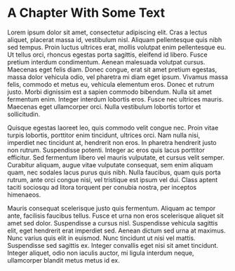 \pagenumbering{arabic}
\setcounter{page}{1}

# A Chapter With Some Text

Lorem ipsum dolor sit amet, consectetur adipiscing elit. Cras a lectus aliquet, placerat massa id, vestibulum nisl. Aliquam pellentesque quis nibh sed tempus. Proin luctus ultrices erat, mollis volutpat enim pellentesque eu. Ut tellus orci, rhoncus egestas porta sagittis, eleifend id libero. Fusce pretium interdum condimentum. Aenean malesuada volutpat cursus. Maecenas eget felis diam. Donec congue, erat sit amet pretium egestas, massa dolor vehicula odio, vel pharetra mi diam eget ipsum. Vivamus massa felis, commodo et metus eu, vehicula elementum eros. Donec et rutrum justo. Morbi dignissim est a sapien commodo bibendum. Nulla sit amet fermentum enim. Integer interdum lobortis eros. Fusce nec ultrices mauris. Maecenas eget ullamcorper orci. Nulla vestibulum lobortis tortor et sollicitudin.

Quisque egestas laoreet leo, quis commodo velit congue nec. Proin vitae turpis lobortis, porttitor enim tincidunt, ultrices orci. Nam nulla nisi, imperdiet nec tincidunt at, hendrerit non eros. In pharetra hendrerit justo non rutrum. Suspendisse potenti. Integer ac eros quis lacus porttitor efficitur. Sed fermentum libero vel mauris vulputate, et cursus velit semper. Curabitur aliquam, augue vitae vulputate consequat, sem enim aliquam quam, nec sodales lacus purus quis nibh. Nulla faucibus, quam quis porta rutrum, ante orci congue nisi, vel tristique est ipsum vel dui. Class aptent taciti sociosqu ad litora torquent per conubia nostra, per inceptos himenaeos.

Mauris consequat scelerisque justo quis fermentum. Aliquam ac tempor ante, facilisis faucibus tellus. Fusce et urna non eros scelerisque aliquet sit amet sed dolor. Suspendisse a cursus nisl. Suspendisse vehicula sagittis elit, eget hendrerit erat imperdiet sed. Aenean dictum sed urna at maximus. Nunc varius quis elit in euismod. Nunc tincidunt ut nisi vel mattis. Suspendisse sed sagittis ex. Integer convallis eget nisi sit amet tincidunt. Integer aliquet, odio non iaculis auctor, mi ligula interdum neque, ullamcorper blandit metus metus id ex.